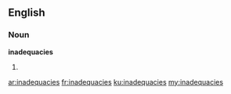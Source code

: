 ==English==
===Noun===
'''inadequacies'''
# {{plural of|[[inadequacy]]}}

[[ar:inadequacies]]
[[fr:inadequacies]]
[[ku:inadequacies]]
[[my:inadequacies]]